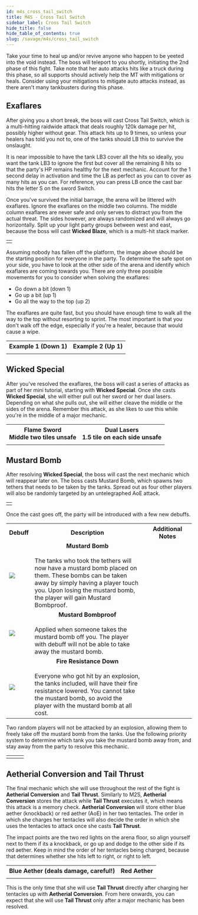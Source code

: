 ```yaml
---
id: m4s_cross_tail_switch
title: M4S - Cross Tail Switch
sidebar_label: Cross Tail Switch
hide_title: false
hide_table_of_contents: true
slug: /savage/m4s/cross_tail_switch
---
```




Take your time to heal up and/or revive anyone who happen to be yeeted into the void instead. The boss will teleport to you shortly, initiating the 2nd phase of this fight. Take note that her auto attacks hits like a truck during this phase, so all supports should actively help the MT with mitigations or heals. Consider using your mitigations to mitigate auto attacks instead, as there aren't many tankbusters during this phase.

## Exaflares

After giving you a short break, the boss will cast <Raidwide>Cross Tail Switch</Raidwide>, which is a multi-hitting raidwide attack that deals roughly 120k damage per hit, possibly higher without gear. This attack hits up to 9 times, so unless your healers has told you not to, one of the tanks should LB this to survive the onslaught.

It is near impossible to have the tank LB3 cover all the hits so ideally, you want the tank LB3 to ignore the first but cover all the remaining 8 hits so that the party's HP remains healthy for the next mechanic. Account for the 1 second delay in activation and time the LB as perfect as you can to cover as many hits as you can. For reference, you can press LB once the cast bar hits the letter S on the sword Switch.

<KittenAsset path='m4s/cross_tail_switch_castbar.png' />

Once you've survived the initial barrage, the arena will be littered with exaflares. Ignore the exaflares on the middle two columns. The middle column exaflares are never safe and only serves to distract you from the actual threat. The sides however, are always randomized and will always go horizontally. Split up your light party groups between west and east, because the boss will cast <strong>Wicked Blaze</strong>, which is a multi-hit stack marker. 

<table width='50%'>
    <tr>
        <td><KittenAsset path='m4s/cross_tail_switch_exaflare_board.png' /></td>
    </tr>
</table>

Assuming nobody has fallen off the platform, the image above should be the starting position for everyone in the party. To determine the safe spot on your side, you have to look at the other side of the arena and identify which exaflares are coming towards you. There are only three possible movements for you to consider when solving the exaflares:
- Go down a bit (down 1)
- Go up a bit (up 1)
- Go all the way to the top (up 2)

The exaflares are quite fast, but you should have enough time to walk all the way to the top without resorting to sprint. The most important is that you don't walk off the edge, especially if you're a healer, because that would cause a wipe.

<table>
    <tr>
        <th>Example 1 (Down 1)</th>
        <th>Example 2 (Up 1)</th>
    </tr>
    <tr>
        <td><KittenAsset path='m4s/cross_tail_switch_exaflare_down1.gif' /></td>
        <td><KittenAsset path='m4s/cross_tail_switch_exaflare_up1.gif' /></td>
    </tr>
</table>

## Wicked Special

After you've resolved the exaflares, the boss will cast a series of attacks as part of her mini tutorial, starting with <strong>Wicked Special</strong>. Once she casts <strong>Wicked Special</strong>, she will either pull out her sword or her dual lasers. Depending on what she pulls out, she will either cleave the middle or the sides of the arena. Remember this attack, as she likes to use this while you're in the middle of a major mechanic.

<table>
    <tr>
        <th>Flame Sword<br />Middle two tiles unsafe</th>
        <th>Dual Lasers<br />1.5 tile on each side unsafe</th>
    </tr>
    <tr>
        <td><KittenAsset path='m4s/wicked_special_flame_sword.gif' /></td>
        <td><KittenAsset path='m4s/wicked_special_dual_cannons.gif' /></td>
    </tr>
</table>


## Mustard Bomb

After resolving <strong>Wicked Special</strong>, the boss will cast the next mechanic which will reappear later on. The boss casts <Tankbuster>Mustard Bomb</Tankbuster>, which spawns two tethers that needs to be taken by the tanks. Spread out as four other players will also be randomly targeted by an untelegraphed AoE attack.

<table width='50%'>
    <tr>
        <td><KittenAsset path='m4s/mustard_bomb_position.png' /></td>
    </tr>
</table>

Once the cast goes off, the party will be introduced with a few new debuffs.

<table width='80%'>
    <tr>
        <th>Debuff</th>
        <th width='60%'>Description</th>
        <th>Additional Notes</th>
    </tr>
    <tr>
        <td><img src={mustard_bomb_icon_hr} /></td>
        <td><center><strong>Mustard Bomb</strong></center><br />The tanks who took the tethers will now have a mustard bomb placed on them. These bombs can be taken away by simply having a player touch you. Upon losing the mustard bomb, the player will gain Mustard Bombproof.</td>
        <td rowspan='3'><KittenAsset path='m4s/mustard_bomb_partylist.png' /></td>
    </tr>
    <tr>
        <td><img src={mustard_bombproof_icon_hr} /></td>
        <td><center><strong>Mustard Bombproof</strong></center><br />Applied when someone takes the mustard bomb off you. The player with debuff will not be able to take away the mustard bomb.</td>
    </tr>
    <tr>
        <td><img src={fire_resistance_down_icon_hr} /></td>
        <td><center><strong>Fire Resistance Down</strong></center><br />Everyone who got hit by an explosion, the tanks included, will have their fire resistance lowered. You cannot take the mustard bomb, so avoid the player with the mustard bomb at all cost.</td>
    </tr>
</table>

Two random players will not be attacked by an explosion, allowing them to freely take off the mustard bomb from the tanks. Use the following priority system to determine which tank you take the mustard bomb away from, and stay away from the party to resolve this mechanic.

<table>
    <tr>
        <td><Role role='MT' /></td>
        <td><Role role='D1' /><Role role='D3' /><Role role='H1' /><Role role='H2' /><Role role='D4' /><Role role='D2' /></td>
        <td><Role role='ST' /></td>
    </tr>
</table>

<KittenAsset path='m4s/mustard_bomb_example.gif' />

## Aetherial Conversion and Tail Thrust

The final mechanic which she will use throughout the rest of the fight is <strong>Aetherial Conversion</strong> and <strong>Tail Thrust</strong>. Similarly to M2S, <strong>Aetherial Conversion</strong> stores the attack while <strong>Tail Thrust</strong> executes it, which means this attack is a memory check. <strong>Aetherial Conversion</strong> will store either blue aether (knockback) or red aether (AoE) in her two tentacles. The order in which she charges her tentacles will also decide the order in which she uses the tentacles to attack once she casts <strong>Tail Thrust</strong>.

The impact points are the two red lights on the arena floor, so align yourself next to them if its a knockback, or go up and dodge to the other side if its red aether. Keep in mind the order of her tentacles being charged, because that determines whether she hits left to right, or right to left.

<table>
    <tr>
        <th>Blue Aether (deals damage, careful!)</th>
        <th>Red Aether</th>
    </tr>
    <tr>
        <td><KittenAsset path='m4s/tail_thrust_blue.gif' /></td>
        <td><KittenAsset path='m4s/tail_thrust_red.gif' /></td>
    </tr>
</table>

This is the only time that she will use <strong>Tail Thrust</strong> directly after charging her tentacles up with <strong>Aetherial Conversion</strong>. From here onwards, you can expect that she will use <strong>Tail Thrust</strong> only after a major mechanic has been resolved.